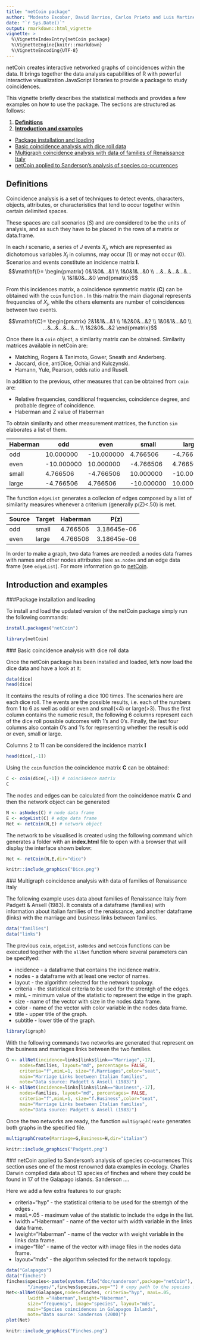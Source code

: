---
title: "netCoin package"
author: "Modesto Escobar, David Barrios, Carlos Prieto and Luis Martinez-Uribe(University of Salamanca)"
date: "`r Sys.Date()`"
output: rmarkdown::html_vignette
vignette: >
  %\VignetteIndexEntry{netCoin package}
  %\VignetteEngine{knitr::rmarkdown}
  %\VignetteEncoding{UTF-8}
---

netCoin creates interactive networked graphs of coincidences within the data. It brings together the data analysis capabilities of R with powerful interactive visualization JavaScript libraries to provide a package to study coincidences.

This vignette briefly describes the statistical methods and provides a few examples on how to use the package. The sections are structured as follows:

1. **[Definitions](#def) **
2. **[Introduction and examples](#examples)**
  + [Package installation and loading](#inst) 
  + [Basic coincidence analysis with dice roll data](#basic) 
  + [Multigraph coincidence analysis with data of families of Renaissance Italy](#multi) 
  + [netCoin applied to Sanderson's analysis of species co-ocurrences](#sanderson) 


## <a id="def">Definitions</a>
Coincidence analysis is a set of techniques to detect events, characters, objects, attributes, or characteristics that tend to occur together within certain delimited spaces.

These spaces are call scenarios ($S$) and are considered to be the units of analysis, and as such they have to be placed in the rows of a matrix or data.frame.

In each $i$ scenario, a series of $J$ events $X_j$, which are represented as dichotomous variables $X_{j}$ in columns, may occur (1) or may not occur (0). Scenarios and events constitute an incidence matrix $\mathbf{I}$.
$$\mathbf{I}=
\begin{pmatrix}
0&1&0&...&1 \\
1&0&1&...&0 \\
...&...&...&...&... \\
1&1&0&...&0
\end{pmatrix}$$

From this incidences matrix, a coincidence symmetric matrix ($\mathbf{C}$) can be obtained with the `coin` function \code{\link{coin}}. In this matrix the main diagonal represents frequencies of $X_j$, while the others elements are number of coincidences between two events.

$$\mathbf{C}=
\begin{pmatrix}
2&1&1&...&1 \\
1&2&0&...&2 \\
1&0&1&...&0 \\
...&...&...&...&... \\
1&2&0&...&2
\end{pmatrix}$$


Once there is a `coin` object, a similarity matrix can be obtained. Similarity matrices available in netCoin are:

* Matching, Rogers \& Tanimoto, Gower, Sneath and Anderberg.
* Jaccard, dice, antiDice, Ochiai and Kulczynski.
* Hamann, Yule, Pearson, odds ratio and Rusell.

In addition to the previous, other measures that can be obtained from `coin` are:

* Relative frequencies, conditional frequencies, coincidence degree, and probable degree of coincidence.
* Haberman and Z value of Haberman

To obtain similarity and other measurement matrices, the function `sim` elaborates a list of them.
<div style="text-align: right">
Haberman |odd | even | small | large
------------- | ------------- | ------------- | ------------- | -------------
odd           |     10.000000 |    -10.000000 |    4.766506   |   -4.766506
even          |    -10.000000 |     10.000000 |   -4.766506   |    4.766506
small         |      4.766506 |     -4.766506 |   10.000000   |  -10.000000
large         |     -4.766506 |      4.766506 |  -10.000000   |   10.000000
</div>

The function `edgeList` generates a collecion of edges composed by a list of similarity measures whenever a criterium (generally p(Z)<.50) is met.


Source | Target | Haberman | P(z)
------------- | ------------- | ------------- | -------------
odd  | small | 4.766506 | 3.18645e-06
even | large | 4.766506 | 3.18645e-06


In order to make a graph, two data frames are needed: a nodes data frames with names and other nodes attributes (see `as.nodes` and an edge data frame (see `edgeList`). For more information go to [netCoin](https://cran.r-project.org/package=netCoin).

## <a id="examples">Introduction and examples</a>
###<a id="inst">Package installation and loading</a>

To install and load the updated version of the netCoin package simply run the following commands:
```{r, eval=FALSE}
install.packages("netCoin")
```
```{r, echo=TRUE, message=FALSE, warning=FALSE}
library(netCoin)
```
###<a id="basic"> Basic coincidence analysis with dice roll data</a>

Once the netCoin package has been installed and loaded, let's now load the dice data and have a look at it:
```{r echo=TRUE}
data(dice)
head(dice)
```

It contains the results of rolling a dice 100 times. The scenarios here are each dice roll. The events are the possible results, i.e. each of the numbers from 1 to 6 as well as odd or even and small(<4) or large(>3). Thus the first column contains the numeric result, the following 6 columns represent each of the dice roll possible outcomes with 1's and 0's. Finally, the last four columns also contain 0's and 1's for representing whether the result is odd or even, small  or large.


Columns 2 to 11 can be considered the incidence matrix $\mathbf{I}$
```{r echo=TRUE}
head(dice[,-1])
```

Using the `coin` function the coincidence matrix $\mathbf{C}$ can be obtained:
```{r echo=TRUE}
C <- coin(dice[,-1]) # coincidence matrix
C
```

The nodes and edges can be calculated from the coincidence matrix $\mathbf{C}$ and then the network object can be generated 
```{r eval=FALSE}
N <- asNodes(C) # node data frame
E <- edgeList(C) # edge data frame
Net <- netCoin(N,E) # network object
```

The network to be visualised is created using the following command which generates a folder with an **index.html** file to open with a browser that will display the interface shown below:
```{r eval=FALSE}
Net <- netCoin(N,E,dir="dice")
```


```{r echo=FALSE, out.width='100%'}
knitr::include_graphics("Dice.png")
```

###<a id="multi"> Multigraph coincidence analysis with data of families of Renaissance Italy </a>

The following example uses data about families of Renaissance Italy from Padgett & Ansell (1983). It consists of a dataframe (families) with information about italian families of the renaissance, and another dataframe (links) with the marriage and business links between families.

```{r}
data("families")
data("links")
```

The previous `coin`, `edgeList`, `asNodes` and `netCoin`  functions can be executed together with the `allNet` function where several parameters can be specifyed:

* incidence - a dataframe that contains the incidence matrix.
* nodes - a dataframe with at least one vector of names.
* layout - the algorithm selected for the network topology.
* criteria - the statistical criteria to be used for the strentgh of the edges.
* minL - minimum value of the statistic to represent the edge in the graph.
* size - name of the vector with size in the nodes data frame.
* color - name of the vector with color variable in the nodes data frame.
* title - upper title of the graph.
* subtitle - lower title of the graph.

```{r, message=FALSE, warning=FALSE, include=FALSE}

library(igraph)
```

With the following commands two networks are generated that represent on the business and marriages links between the two families.

```{r, message=FALSE, warning=FALSE, eval=FALSE}
G <- allNet(incidence=links[links$link=="Marriage",-17],
     nodes=families, layout="md", percentages= FALSE,
     criteria="f",minL=1, size="f.Marriages",color="seat",
     main="Marriage Links beetween Italian families",
     note="Data source: Padgett & Ansell (1983)")
H <- allNet(incidence=links[links$link=="Business",-17],
     nodes=families, layout="md", percentages= FALSE,
     criteria="f",minL=1, size="f.Business",color="seat",
     main="Marriage Links beetween Italian families",
     note="Data source: Padgett & Ansell (1983)")

```

Once the two networks are ready, the function `multigraphCreate` generates both graphs in the specified file.

```{r, echo=TRUE, message=FALSE, warning=FALSE, eval=FALSE}
multigraphCreate(Marriage=G,Business=H,dir="italian")
```

```{r echo=FALSE, out.width='100%'}
knitr::include_graphics("Padgett.png")
```

###<a id="sanderson"> netCoin applied to Sanderson's analysis of species co-ocurrences </a>
This section uses one of the most renowned data examples in ecology. Charles Darwin compiled data about 13 species of finches and where they could be found in 17 of the Galapago islands. Sanderson ....

Here we add a few extra features to our graph:

* criteria="hyp" -  the statistical criteria to be used for the strentgh of the edges .
* maxL=.05 - maximum value of the statistic to include the edge in the list.
* lwidth ="Haberman" - name of the vector with width variable in the links data frame.
* lweight="Haberman" - name of the vector with weight variable in the links data frame.
* image="file" - name of the vector with image files in the nodes data frame.
* layout="mds" - the algorithm selected for the network topology.


```{r , echo=TRUE, message=FALSE, warning=FALSE, eval=FALSE}
data("Galapagos")
data("finches")
finches$species<-paste(system.file("doc/sanderson",package="netCoin"),
        "/images/",finches$species,sep="") # copy path to the species field
Net<-allNet(Galapagos,nodes=finches, criteria="hyp", maxL=.05,
        lwidth ="Haberman",lweight="Haberman",
        size="frequency", image="species", layout="mds",
        main="Species coincidences in Galapagos Islands",
        note="Data source: Sanderson (2000)")
plot(Net)
```

```{r echo=FALSE, out.width='100%'}
knitr::include_graphics("Finches.png")
```
